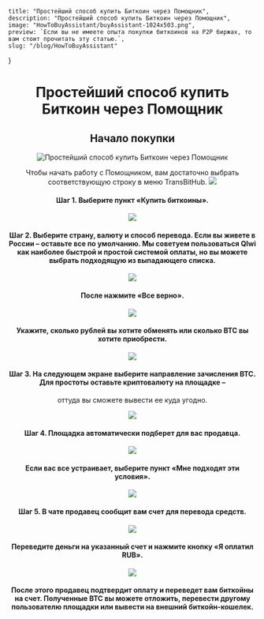 
    title: "Простейший способ купить Биткоин через Помощник",
    description: "Простейший способ купить Биткоин через Помощник",
    image: "HowToBuyAssistant/buyAssistant-1024x503.png",
    preview: `Если вы не имеете опыта покупки биткоинов на P2P биржах, то вам стоит прочитать эту статью.`,
    slug: "/blog/HowToBuyAssistant"
}

<BlogSeo meta={Meta}/>

<Header/>
<Container>

# Простейший способ купить Биткоин через Помощник
## Начало покупки

![Простейший способ купить Биткоин через Помощник](/img/blog/HowToBuyAssistant/buyAssistant-1024x503.png)

Чтобы начать работу с Помощником, вам достаточно выбрать соответствующую строку в меню TransBitHub.
![](/img/blog/HowToBuyAssistant/screen1.png)

#### Шаг 1. Выберите пункт «Купить биткоины».
![](/img/blog/HowToBuyAssistant/screen2.png)

#### Шаг 2. Выберите страну, валюту и способ перевода. Если вы живете в России – оставьте все по умолчанию. Мы советуем пользоваться QIwi как наиболее быстрой и простой системой оплаты, но вы можете выбрать подходящую из выпадающего списка.
![](/img/blog/HowToBuyAssistant/screen3.png)

#### После нажмите «Все верно».
![](/img/blog/HowToBuyAssistant/screen4.png)

#### Укажите, сколько рублей вы хотите обменять или сколько BTC вы хотите приобрести.
![](/img/blog/HowToBuyAssistant/screen5.png)

#### Шаг 3. На следующем экране выберите направление зачисления BTC. Для простоты оставьте криптовалюту на площадке –
оттуда вы сможете вывести ее куда угодно.

![](/img/blog/HowToBuyAssistant/screen6.png)

#### Шаг 4. Площадка автоматически подберет для вас продавца.
![](/img/blog/HowToBuyAssistant/screen7.png)

#### Если вас все устраивает, выберите пункт «Мне подходят эти условия».
![](/img/blog/HowToBuyAssistant/screen8.png)

#### Шаг 5. В чате продавец сообщит вам счет для перевода средств.
![](/img/blog/HowToBuyAssistant/screen9.png)

#### Переведите деньги на указанный счет и нажмите кнопку «Я оплатил RUB».
![](/img/blog/HowToBuyAssistant/screen10.png)

#### После этого продавец подтвердит оплату и переведет вам биткойны на счет. Полученные BTC вы можете отложить, перевести другому пользователю площадки или вывести на внешний биткойн-кошелек.

</Container>
<Footer/>
